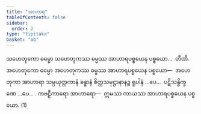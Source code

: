 ```yaml
---
title: "အာဟာရ"
tableOfContents: false
sidebar:
  order: 2
type: "tipitaka"
basket: "ab"
---
```



<DynamicBreadcrumb />

<Division number="113">

<Paragraph number="310">
သဟေတုကော ဓမ္မော သဟေတုကဿ ဓမ္မဿ အာဟာရပစ္စယေန ပစ္စယော…  တီဏိ.
</Paragraph>

<Paragraph number="311">
အဟေတုကော ဓမ္မော အဟေတုကဿ ဓမ္မဿ အာဟာရပစ္စယေန ပစ္စယော—  အဟေတုကာ အာဟာရာ သမ္ပယုတ္တကာနံ ခန္ဓာနံ စိတ္တသမုဋ္ဌာနာနဉ္စ ရူပါနံ …ပေ…  ပဋိသန္ဓိက္ခဏေ …ပေ… . <Emphasis>ကဗဠီကာရော အာဟာရော</Emphasis>—  ဣမဿ ကာယဿ အာဟာရပစ္စယေန ပစ္စယော. (1)
</Paragraph>
</Division>